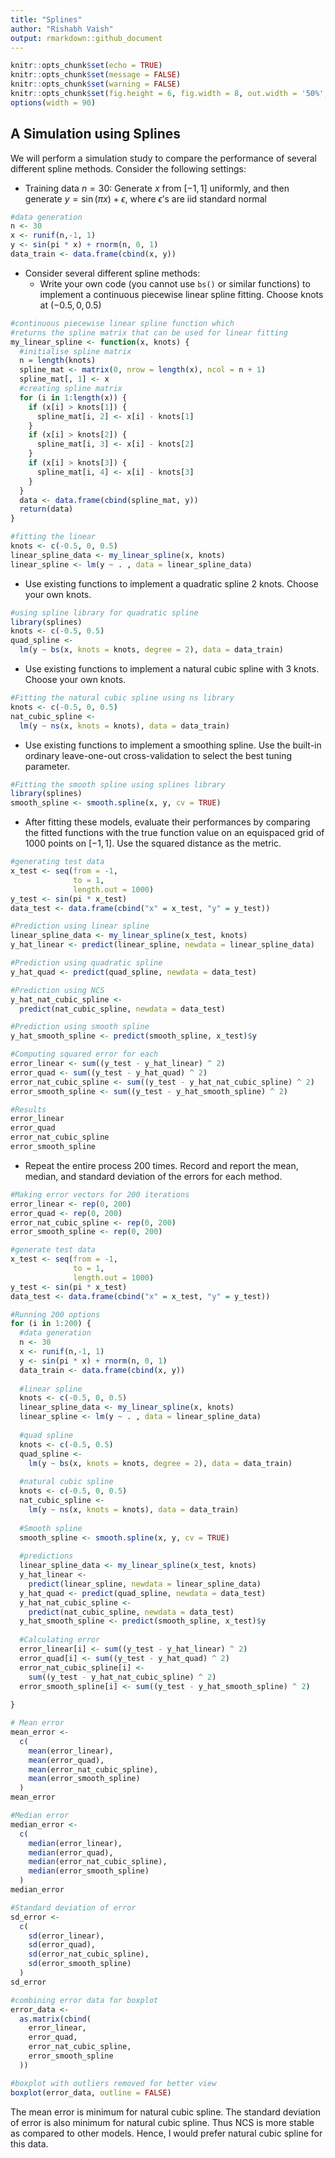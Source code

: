 ```yaml
---
title: "Splines"
author: "Rishabh Vaish"
output: rmarkdown::github_document
---
```

  
```r
knitr::opts_chunk$set(echo = TRUE)
knitr::opts_chunk$set(message = FALSE)
knitr::opts_chunk$set(warning = FALSE)
knitr::opts_chunk$set(fig.height = 6, fig.width = 8, out.width = '50%', fig.align = "center")
options(width = 90)
```

## A Simulation using Splines

We will perform a simulation study to compare the performance of several different spline methods. Consider the following settings:

* Training data $n=30$: Generate $x$ from $[-1, 1]$ uniformly, and then generate $y = \sin(\pi x) + \epsilon$, where $\epsilon$'s are iid standard normal

``` r
#data generation
n <- 30
x <- runif(n,-1, 1)
y <- sin(pi * x) + rnorm(n, 0, 1)
data_train <- data.frame(cbind(x, y))
```

* Consider several different spline methods:
  + Write your own code (you cannot use `bs()` or similar functions) to implement a continuous piecewise linear spline fitting. Choose knots at $(-0.5, 0, 0.5)$
  
``` r
#continuous piecewise linear spline function which 
#returns the spline matrix that can be used for linear fitting
my_linear_spline <- function(x, knots) {
  #initialise spline matrix
  n = length(knots)
  spline_mat <- matrix(0, nrow = length(x), ncol = n + 1)
  spline_mat[, 1] <- x
  #creating spline matrix
  for (i in 1:length(x)) {
    if (x[i] > knots[1]) {
      spline_mat[i, 2] <- x[i] - knots[1]
    }
    if (x[i] > knots[2]) {
      spline_mat[i, 3] <- x[i] - knots[2]
    }
    if (x[i] > knots[3]) {
      spline_mat[i, 4] <- x[i] - knots[3]
    }
  }
  data <- data.frame(cbind(spline_mat, y))
  return(data)
}

#fitting the linear
knots <- c(-0.5, 0, 0.5)
linear_spline_data <- my_linear_spline(x, knots)
linear_spline <- lm(y ~ . , data = linear_spline_data)
```

  + Use existing functions to implement a quadratic spline 2 knots. Choose your own knots. 

``` r
#using spline library for quadratic spline
library(splines)
knots <- c(-0.5, 0.5)
quad_spline <-
  lm(y ~ bs(x, knots = knots, degree = 2), data = data_train)
```

  + Use existing functions to implement a natural cubic spline with 3 knots. Choose your own knots. 

``` r
#Fitting the natural cubic spline using ns library
knots <- c(-0.5, 0, 0.5)
nat_cubic_spline <-
  lm(y ~ ns(x, knots = knots), data = data_train)   
```

  + Use existing functions to implement a smoothing spline. Use the built-in ordinary leave-one-out cross-validation to select the best tuning parameter. 

``` r
#Fitting the smooth spline using splines library
library(splines)
smooth_spline <- smooth.spline(x, y, cv = TRUE)
```
  
* After fitting these models, evaluate their performances by comparing the fitted functions with the true function value on an equispaced grid of 1000 points on $[-1, 1]$. Use the squared distance as the metric.

``` r
#generating test data
x_test <- seq(from = -1,
              to = 1,
              length.out = 1000)
y_test <- sin(pi * x_test)
data_test <- data.frame(cbind("x" = x_test, "y" = y_test))

#Prediction using linear spline
linear_spline_data <- my_linear_spline(x_test, knots)
y_hat_linear <- predict(linear_spline, newdata = linear_spline_data)

#Prediction using quadratic spline
y_hat_quad <- predict(quad_spline, newdata = data_test)

#Prediction using NCS
y_hat_nat_cubic_spline <-
  predict(nat_cubic_spline, newdata = data_test)

#Prediction using smooth spline
y_hat_smooth_spline <- predict(smooth_spline, x_test)$y

#Computing squared error for each
error_linear <- sum((y_test - y_hat_linear) ^ 2)
error_quad <- sum((y_test - y_hat_quad) ^ 2)
error_nat_cubic_spline <- sum((y_test - y_hat_nat_cubic_spline) ^ 2)
error_smooth_spline <- sum((y_test - y_hat_smooth_spline) ^ 2)

#Results
error_linear
error_quad
error_nat_cubic_spline
error_smooth_spline
```

* Repeat the entire process 200 times. Record and report the mean, median, and standard deviation of the errors for each method.

``` r
#Making error vectors for 200 iterations
error_linear <- rep(0, 200)
error_quad <- rep(0, 200)
error_nat_cubic_spline <- rep(0, 200)
error_smooth_spline <- rep(0, 200)

#generate test data
x_test <- seq(from = -1,
              to = 1,
              length.out = 1000)
y_test <- sin(pi * x_test)
data_test <- data.frame(cbind("x" = x_test, "y" = y_test))

#Running 200 options
for (i in 1:200) {
  #data generation
  n <- 30
  x <- runif(n,-1, 1)
  y <- sin(pi * x) + rnorm(n, 0, 1)
  data_train <- data.frame(cbind(x, y))
  
  #linear spline
  knots <- c(-0.5, 0, 0.5)
  linear_spline_data <- my_linear_spline(x, knots)
  linear_spline <- lm(y ~ . , data = linear_spline_data)
  
  #quad spline
  knots <- c(-0.5, 0.5)
  quad_spline <-
    lm(y ~ bs(x, knots = knots, degree = 2), data = data_train)
  
  #natural cubic spline
  knots <- c(-0.5, 0, 0.5)
  nat_cubic_spline <-
    lm(y ~ ns(x, knots = knots), data = data_train)
  
  #Smooth spline
  smooth_spline <- smooth.spline(x, y, cv = TRUE)
  
  #predictions
  linear_spline_data <- my_linear_spline(x_test, knots)
  y_hat_linear <-
    predict(linear_spline, newdata = linear_spline_data)
  y_hat_quad <- predict(quad_spline, newdata = data_test)
  y_hat_nat_cubic_spline <-
    predict(nat_cubic_spline, newdata = data_test)
  y_hat_smooth_spline <- predict(smooth_spline, x_test)$y
  
  #Calculating error
  error_linear[i] <- sum((y_test - y_hat_linear) ^ 2)
  error_quad[i] <- sum((y_test - y_hat_quad) ^ 2)
  error_nat_cubic_spline[i] <-
    sum((y_test - y_hat_nat_cubic_spline) ^ 2)
  error_smooth_spline[i] <- sum((y_test - y_hat_smooth_spline) ^ 2)
  
}

# Mean error
mean_error <-
  c(
    mean(error_linear),
    mean(error_quad),
    mean(error_nat_cubic_spline),
    mean(error_smooth_spline)
  )
mean_error

#Median error
median_error <-
  c(
    median(error_linear),
    median(error_quad),
    median(error_nat_cubic_spline),
    median(error_smooth_spline)
  )
median_error

#Standard deviation of error
sd_error <-
  c(
    sd(error_linear),
    sd(error_quad),
    sd(error_nat_cubic_spline),
    sd(error_smooth_spline)
  )
sd_error

#combining error data for boxplot
error_data <-
  as.matrix(cbind(
    error_linear,
    error_quad,
    error_nat_cubic_spline,
    error_smooth_spline
  ))

#boxplot with outliers removed for better view
boxplot(error_data, outline = FALSE)
```

The mean error is minimum for natural cubic spline. The standard deviation of error is also minimum for natural cubic spline. Thus NCS is more stable as compared to other models. Hence, I would prefer natural cubic spline for this data.